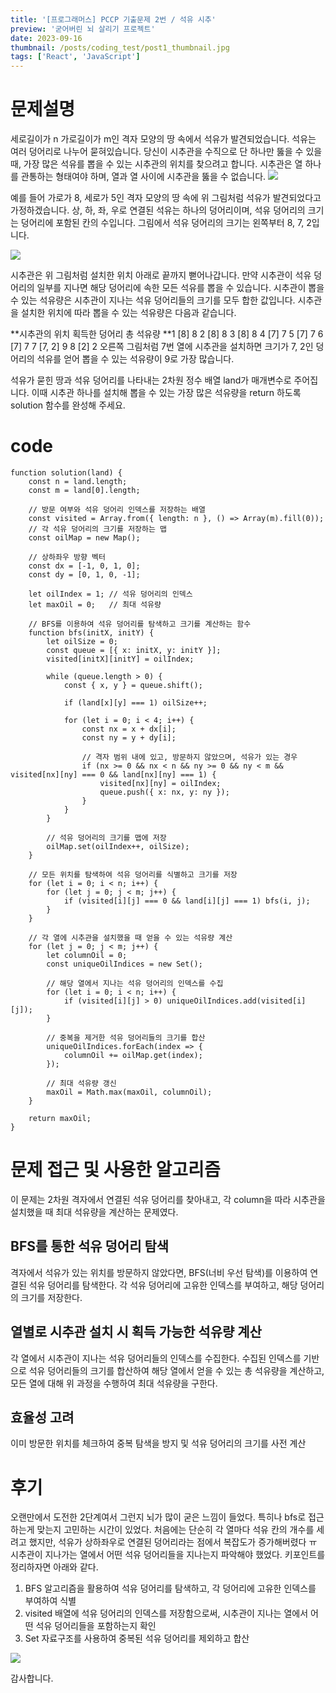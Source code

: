 ```yaml
---
title: '[프로그래머스] PCCP 기출문제 2번 / 석유 시추'
preview: '굳어버린 뇌 살리기 프로젝트'
date: 2023-09-16
thumbnail: /posts/coding_test/post1_thumbnail.jpg
tags: ['React', 'JavaScript']
---
```


# 문제설명

세로길이가 n 가로길이가 m인 격자 모양의 땅 속에서 석유가 발견되었습니다. 석유는 여러 덩어리로 나누어 묻혀있습니다. 당신이 시추관을 수직으로 단 하나만 뚫을 수 있을 때, 가장 많은 석유를 뽑을 수 있는 시추관의 위치를 찾으려고 합니다. 시추관은 열 하나를 관통하는 형태여야 하며, 열과 열 사이에 시추관을 뚫을 수 없습니다.
![](https://velog.velcdn.com/images/_mo__on/post/1e24effe-22b9-410f-b95b-6ef1554d249c/image.png)

예를 들어 가로가 8, 세로가 5인 격자 모양의 땅 속에 위 그림처럼 석유가 발견되었다고 가정하겠습니다. 상, 하, 좌, 우로 연결된 석유는 하나의 덩어리이며, 석유 덩어리의 크기는 덩어리에 포함된 칸의 수입니다. 그림에서 석유 덩어리의 크기는 왼쪽부터 8, 7, 2입니다.

![](https://velog.velcdn.com/images/_mo__on/post/733c1b6a-fde6-4325-b84d-776c47c955dd/image.png)

시추관은 위 그림처럼 설치한 위치 아래로 끝까지 뻗어나갑니다. 만약 시추관이 석유 덩어리의 일부를 지나면 해당 덩어리에 속한 모든 석유를 뽑을 수 있습니다. 시추관이 뽑을 수 있는 석유량은 시추관이 지나는 석유 덩어리들의 크기를 모두 합한 값입니다. 시추관을 설치한 위치에 따라 뽑을 수 있는 석유량은 다음과 같습니다.

**시추관의 위치 획득한 덩어리 총 석유량
**1 [8] 8
2 [8] 8
3 [8] 8
4 [7] 7
5 [7] 7
6 [7] 7
7 [7, 2] 9
8 [2] 2
오른쪽 그림처럼 7번 열에 시추관을 설치하면 크기가 7, 2인 덩어리의 석유를 얻어 뽑을 수 있는 석유량이 9로 가장 많습니다.

석유가 묻힌 땅과 석유 덩어리를 나타내는 2차원 정수 배열 land가 매개변수로 주어집니다. 이때 시추관 하나를 설치해 뽑을 수 있는 가장 많은 석유량을 return 하도록 solution 함수를 완성해 주세요.

# code

```
function solution(land) {
    const n = land.length;
    const m = land[0].length;

    // 방문 여부와 석유 덩어리 인덱스를 저장하는 배열
    const visited = Array.from({ length: n }, () => Array(m).fill(0));
    // 각 석유 덩어리의 크기를 저장하는 맵
    const oilMap = new Map();

    // 상하좌우 방향 벡터
    const dx = [-1, 0, 1, 0];
    const dy = [0, 1, 0, -1];

    let oilIndex = 1; // 석유 덩어리의 인덱스
    let maxOil = 0;   // 최대 석유량

    // BFS를 이용하여 석유 덩어리를 탐색하고 크기를 계산하는 함수
    function bfs(initX, initY) {
        let oilSize = 0;
        const queue = [{ x: initX, y: initY }];
        visited[initX][initY] = oilIndex;

        while (queue.length > 0) {
            const { x, y } = queue.shift();

            if (land[x][y] === 1) oilSize++;

            for (let i = 0; i < 4; i++) {
                const nx = x + dx[i];
                const ny = y + dy[i];

                // 격자 범위 내에 있고, 방문하지 않았으며, 석유가 있는 경우
                if (nx >= 0 && nx < n && ny >= 0 && ny < m && visited[nx][ny] === 0 && land[nx][ny] === 1) {
                    visited[nx][ny] = oilIndex;
                    queue.push({ x: nx, y: ny });
                }
            }
        }

        // 석유 덩어리의 크기를 맵에 저장
        oilMap.set(oilIndex++, oilSize);
    }

    // 모든 위치를 탐색하여 석유 덩어리를 식별하고 크기를 저장
    for (let i = 0; i < n; i++) {
        for (let j = 0; j < m; j++) {
            if (visited[i][j] === 0 && land[i][j] === 1) bfs(i, j);
        }
    }

    // 각 열에 시추관을 설치했을 때 얻을 수 있는 석유량 계산
    for (let j = 0; j < m; j++) {
        let columnOil = 0;
        const uniqueOilIndices = new Set();

        // 해당 열에서 지나는 석유 덩어리의 인덱스를 수집
        for (let i = 0; i < n; i++) {
            if (visited[i][j] > 0) uniqueOilIndices.add(visited[i][j]);
        }

        // 중복을 제거한 석유 덩어리들의 크기를 합산
        uniqueOilIndices.forEach(index => {
            columnOil += oilMap.get(index);
        });

        // 최대 석유량 갱신
        maxOil = Math.max(maxOil, columnOil);
    }

    return maxOil;
}

```

# 문제 접근 및 사용한 알고리즘

이 문제는 2차원 격자에서 연결된 석유 덩어리를 찾아내고, 각 column을 따라 시추관을 설치했을 때 최대 석유량을 계산하는 문제였다.

## BFS를 통한 석유 덩어리 탐색

격자에서 석유가 있는 위치를 방문하지 않았다면,
BFS(너비 우선 탐색)를 이용하여 연결된 석유 덩어리를 탐색한다.
각 석유 덩어리에 고유한 인덱스를 부여하고, 해당 덩어리의 크기를 저장한다.

## 열별로 시추관 설치 시 획득 가능한 석유량 계산

각 열에서 시추관이 지나는 석유 덩어리들의 인덱스를 수집한다.
수집된 인덱스를 기반으로 석유 덩어리들의 크기를 합산하여 해당 열에서 얻을 수 있는 총 석유량을 계산하고, 모든 열에 대해 위 과정을 수행하여 최대 석유량을 구한다.

## 효율성 고려

이미 방문한 위치를 체크하여 중복 탐색을 방지 및 석유 덩어리의 크기를 사전 계산

# 후기

오랜만에서 도전한 2단계여서 그런지 뇌가 많이 굳은 느낌이 들었다.
특히나 bfs로 접근하는게 맞는지 고민하는 시간이 있었다.
처음에는 단순히 각 열마다 석유 칸의 개수를 세려고 했지만,
석유가 상하좌우로 연결된 덩어리라는 점에서 복잡도가 증가해버렸다 ㅠ
시추관이 지나가는 열에서 어떤 석유 덩어리들을 지나는지 파악해야 했었다.
키포인트를 정리하자면 아래와 같다.

1. BFS 알고리즘을 활용하여 석유 덩어리를 탐색하고, 각 덩어리에 고유한 인덱스를 부여하여 식별
2. visited 배열에 석유 덩어리의 인덱스를 저장함으로써, 시추관이 지나는 열에서 어떤 석유 덩어리들을 포함하는지 확인
3. Set 자료구조를 사용하여 중복된 석유 덩어리를 제외하고 합산

![](https://velog.velcdn.com/images/_mo__on/post/99ed9ee5-8546-462d-b9d5-ebdfcd536ba1/image.gif)

감사합니다.
